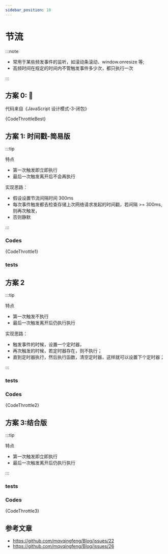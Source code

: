```yaml
---
sidebar_position: 10
---
```







# 节流

:::note

- 常用于某些频发事件的监听，如滚动条滚动、window.onresize 等;
- 高频时间在规定的时间内不管触发事件多少次，都只执行一次

:::

## 方案 0: 💓

代码来自《JavaScript 设计模式-3-闭包》

<ThrottleBest />
<CodeBlock language="js">{CodeThrottleBest}</CodeBlock>

## 方案 1: 时间戳-简易版

:::tip

特点

- 第一次触发即立即执行
- 最后一次触发离开后不会再执行

实现思路：

- 假设设置节流间隔时间 300ms
- 每次事件触发都去检查存储上次网络请求发起的时间戳，若间隔 >= 300ms, 则再次触发，
- 否则静默

:::

### Codes

<CodeBlock language="js">{CodeThrottle1}</CodeBlock>

### tests

<Throttle1 />

## 方案 2

:::tip

特点

- 第一次触发不执行
- 最后一次触发离开后仍执行执行

实现思路：

- 触发事件的时候，设置一个定时器，
- 再次触发的时候，若定时器存在，则不执行；
- 直到定时器执行，然后执行函数，清空定时器，这样就可以设置下个定时器；

:::

### tests

<Throttle2 />

### Codes

<CodeBlock language="js">{CodeThrottle2}</CodeBlock>

## 方案 3:结合版

:::tip

特点

- 第一次触发即立即执行
- 最后一次触发离开后仍执行执行

:::

### tests

<Throttle3 />

### Codes

<CodeBlock language="js">{CodeThrottle3}</CodeBlock>

## 参考文章

- https://github.com/mqyqingfeng/Blog/issues/22
- https://github.com/mqyqingfeng/Blog/issues/26
